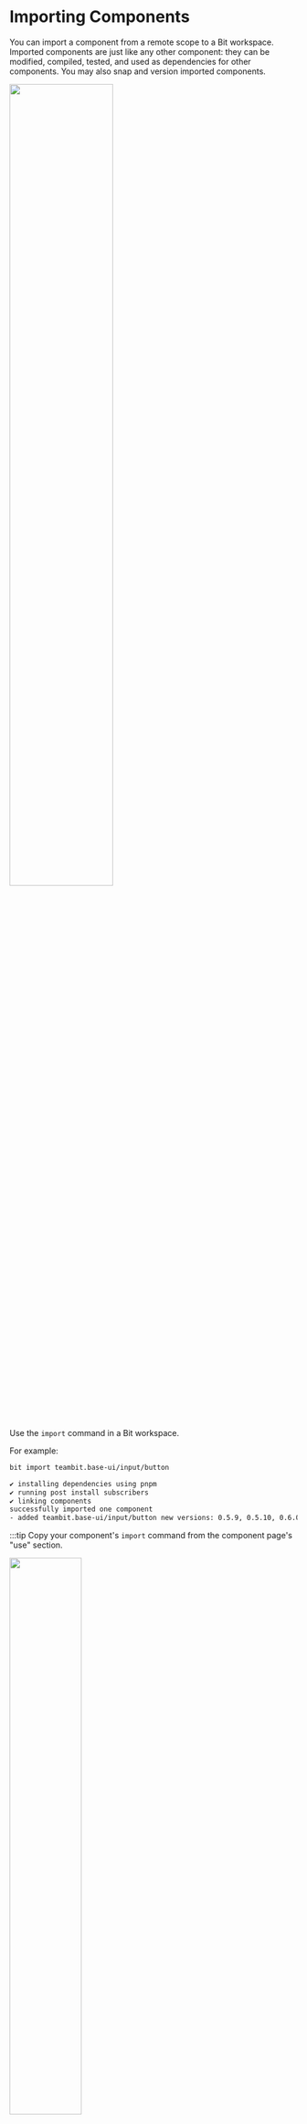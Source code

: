 
# Importing Components

You can import a component from a remote scope to a Bit workspace. Imported components are just like any other component: they can be modified, compiled, tested, and used as dependencies for other components. You may also snap and version imported components.

<Image src={importVisual} width="60%" />

Use the `import` command in a Bit workspace.

For example:

```bash
bit import teambit.base-ui/input/button
```

```bash
✔ installing dependencies using pnpm
✔ running post install subscribers
✔ linking components
successfully imported one component
- added teambit.base-ui/input/button new versions: 0.5.9, 0.5.10, 0.6.0, 0.6.2, 0.6.3, 0.6.4, 0.6.5, 0.6.6, 0.6.7, 0.6.8, 0.6.9, 0.6.10, 0.6.11, 0.6.12, 0.7.0, 0.7.1, 0.7.2, 1.0.0, 1.0.1, 1.0.2, 1.0.3, currently used version 1.0.3 
```

:::tip
Copy your component's `import` command from the component page's "use" section.

<Image src={importDropDown} width="50%" />

:::

The import process fetches the component, installs its dependencies, creates a directory for the component in the workspace for placing its implementation. Component location is set according to the `defaultDirectory` setting in your `workspace.jsonc` file.

```bash
base-ui                            # Imported component "scope"
└── input                          # Imported component "namespace
    └── button                     # Imported component "name"
        ├── button.composition.tsx
        ├── button.docs.mdx
        ├── button.module.scss
        ├── button.spec.tsx
        ├── button.tsx
        └── index.ts
```

:::tip
override `defaultDirectory` with the `--path` option.

```bash
bit import teambit.base-ui/input/button --path random/directory
```

:::

## Just like using any component

Imported components appear when you run `bit start`, are compiled during `bit compile` and are tested during `bit test`. Change and use them as you would work with any other component you created.

You may import them as dependencies for other components.

For example:

```javascript
import { Button } from '@teambit/base-ui.input.button'; // Bit creates a node_module link for your imported component
```

Past versions are available for `checkout`, so you can [navigate version history](/docs/components/navigating-history).

For example:

```bash
bit checkout 0.0.5 teambit.base-ui/input/button  # checkout version 0.0.5
bit checkout latest teambit.base-ui/input/button # checkout latest version
```

When you no longer need a component in a workspace you can eject it and replace with a dependency.

For example: 

```bash
bit eject teambit.base-ui/input/button
```

Additionally, you can also modify the component, create [versions](/docs/components/tags) or [snaps](/docs/components/snaps) and [export](/docs/components/exporting-components) them:

```bash
bit snap teambit.base-ui/input/button --message "snapshot a component from any workspace"
bit tag teambit.base-ui/input/button --message "versioning a component from any workspace"
bit export
```

## Fetching updates

If a new version is available for a component, you can import it. This flow happens automatically when you run `bit install` or `bit import` without any arguments.

```bash
bit import
```

When a new version is available, Bit prints a message on new version available.

```bash
successfully imported 1 component
- updated teambit.base-ui/input/button new versions: 1.0.1
```

Running `status` also shows pending new versions, once imported.

```bash
bit status
```

`status` tells you which version you currently have in the workspace, and what is the latest available version to checkout.

```bash
pending updates
(use "bit checkout [version] [component_id]" to merge changes)
(use "bit log [component_id]" to list all available versions)

    > teambit.base-ui/input/button current: 1.0.0 latest: 1.0.1
```

Use the `checkout` command to update your workspace to the latest version.

For example: 

```bash
bit checkout latest teambit.base-ui/input/button
```

If they are any dependency changes, your `node_modules` will be updated. All source files of the component will be updates as well.

```bash
successfully switched teambit.base-ui/input/button to version 1.0.1

updated base-ui/input/button.spec.ts
updated base-ui/input/index.ts
auto-merged base-ui/input/button.ts
```

The component is now on the version that was checked out with the local changes on top of it.

:::info Merge with local changes

When you have local changes on a component, and you checkout to new version, Bit uses Git to resolve any conflicts. Anything that is not automatically resolved requires a manual intervention. Learn more [here](/docs/components/merge-conflicts).

::::
